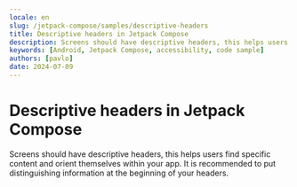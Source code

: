 ```yaml
---
locale: en
slug: /jetpack-compose/samples/descriptive-headers
title: Descriptive headers in Jetpack Compose
description: Screens should have descriptive headers, this helps users find specific content and orient themselves within your app.
keywords: [Android, Jetpack Compose, accessibility, code sample]
authors: [pavlo]
date: 2024-07-09
---
```


# Descriptive headers in Jetpack Compose

Screens should have descriptive headers, this helps users find specific content and orient themselves within your app. It is recommended to put distinguishing information at the beginning of your headers.

<CodeSample id="screen-headers" platform="compose" locale="en"/>
